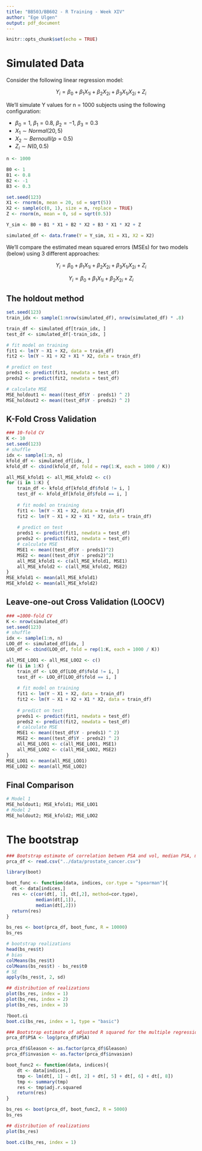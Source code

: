 ```yaml
---
title: "BB503/BB602 - R Training - Week XIV"
author: "Ege Ulgen"
output: pdf_document
---
```


```r
knitr::opts_chunk$set(echo = TRUE)
```

# Simulated Data

Consider the following linear regression model:

$$Y_i = \beta_0 + \beta_1 X_{1i} + \beta_2 X_{2i} + \beta_3 X_{1i}X_{2i} + Z_i$$

We'll simulate Y values for n = 1000 subjects using the following configuration:

-   $\beta_0=1$, $\beta_1=0.8$, $\beta_2=-1$, $\beta_3=0.3$
-   $X_{1} \sim Normal(20, 5)$
-   $X_{2} \sim Bernoulli(p=0.5)$
-   $Z_i \sim N(0, 0.5)$

```r
n <- 1000

B0 <- 1
B1 <- 0.8
B2 <- -1
B3 <- 0.3

set.seed(123)
X1 <- rnorm(n, mean = 20, sd = sqrt(5))
X2 <- sample(c(0, 1), size = n, replace = TRUE)
Z <- rnorm(n, mean = 0, sd = sqrt(0.5))

Y_sim <- B0 + B1 * X1 + B2 * X2 + B3 * X1 * X2 + Z

simulated_df <- data.frame(Y = Y_sim, X1 = X1, X2 = X2)
```

We'll compare the estimated mean squared errors (MSEs) for two models (below) using 3 different approaches:

$$Y_i = \beta_0 + \beta_1 X_{1i} + \beta_2 X_{2i} + \beta_3 X_{1i}X_{2i} + Z_i$$

$$Y_i = \beta_0 + \beta_1 X_{1i} + \beta_2 X_{2i} + Z_i$$

## The holdout method

```r
set.seed(123)
train_idx <- sample(1:nrow(simulated_df), nrow(simulated_df) * .8)

train_df <- simulated_df[train_idx, ]
test_df <- simulated_df[-train_idx, ]

# fit model on training
fit1 <- lm(Y ~ X1 + X2, data = train_df)
fit2 <- lm(Y ~ X1 + X2 + X1 * X2, data = train_df)

# predict on test
preds1 <- predict(fit1, newdata = test_df)
preds2 <- predict(fit2, newdata = test_df)

# calculate MSE
MSE_holdout1 <- mean((test_df$Y - preds1) ^ 2)
MSE_holdout2 <- mean((test_df$Y - preds2) ^ 2)
```

## K-Fold Cross Validation

```r
### 10-fold CV
K <- 10
set.seed(123)
# shuffle
idx <- sample(1:n, n)
kfold_df <- simulated_df[idx, ]
kfold_df <- cbind(kfold_df, fold = rep(1:K, each = 1000 / K))

all_MSE_kfold1 <- all_MSE_kfold2 <- c()
for (i in 1:K) {
    train_df <- kfold_df[kfold_df$fold != i, ]
    test_df <- kfold_df[kfold_df$fold == i, ]
    
    # fit model on training
    fit1 <- lm(Y ~ X1 + X2, data = train_df)
    fit2 <- lm(Y ~ X1 + X2 + X1 * X2, data = train_df)
    
    # predict on test
    preds1 <- predict(fit1, newdata = test_df)
    preds2 <- predict(fit2, newdata = test_df)
    # calculate MSE
    MSE1 <- mean((test_df$Y - preds1)^2)
    MSE2 <- mean((test_df$Y - preds2)^2)
    all_MSE_kfold1 <- c(all_MSE_kfold1, MSE1)
    all_MSE_kfold2 <- c(all_MSE_kfold2, MSE2)
}
MSE_kfold1 <- mean(all_MSE_kfold1)
MSE_kfold2 <- mean(all_MSE_kfold2)
```

## Leave-one-out Cross Validation (LOOCV)

```r
### =1000-fold CV
K <- nrow(simulated_df)
set.seed(123)
# shuffle
idx <- sample(1:n, n)
LOO_df <- simulated_df[idx, ]
LOO_df <- cbind(LOO_df, fold = rep(1:K, each = 1000 / K))

all_MSE_LOO1 <- all_MSE_LOO2 <- c()
for (i in 1:K) {
    train_df <- LOO_df[LOO_df$fold != i, ]
    test_df <- LOO_df[LOO_df$fold == i, ]
    
    # fit model on training
    fit1 <- lm(Y ~ X1 + X2, data = train_df)
    fit2 <- lm(Y ~ X1 + X2 + X1 * X2, data = train_df)
    
    # predict on test
    preds1 <- predict(fit1, newdata = test_df)
    preds2 <- predict(fit2, newdata = test_df)
    # calculate MSE
    MSE1 <- mean((test_df$Y - preds1) ^ 2)
    MSE2 <- mean((test_df$Y - preds2) ^ 2)
    all_MSE_LOO1 <- c(all_MSE_LOO1, MSE1)
    all_MSE_LOO2 <- c(all_MSE_LOO2, MSE2)
}
MSE_LOO1 <- mean(all_MSE_LOO1)
MSE_LOO2 <- mean(all_MSE_LOO2)
```

## Final Comparison

```r
# Model 1
MSE_holdout1; MSE_kfold1; MSE_LOO1
# Model 2
MSE_holdout2; MSE_kfold2; MSE_LOO2
```

# The bootstrap

```r
### Bootstrap estimate of correlation betwen PSA and vol, median PSA, median vol
prca_df <- read.csv("../data/prostate_cancer.csv")

library(boot)

boot_func <- function(data, indices, cor.type = "spearman"){
  dt <- data[indices,]
  res <- c(cor(dt[, 1], dt[,2], method=cor.type),
           median(dt[,1]),
           median(dt[,2]))
  return(res)
}

bs_res <- boot(prca_df, boot_func, R = 10000)
bs_res

# bootstrap realizations
head(bs_res$t)
# bias
colMeans(bs_res$t)
colMeans(bs_res$t) - bs_res$t0
# SE
apply(bs_res$t, 2, sd)

## distribution of realizations
plot(bs_res, index = 1)
plot(bs_res, index = 2)
plot(bs_res, index = 3)

?boot.ci
boot.ci(bs_res, index = 1, type = "basic")
```

```r
### Bootstrap estimate of adjusted R squared for the multiple regression model from week 11
prca_df$PSA <- log(prca_df$PSA)

prca_df$Gleason <- as.factor(prca_df$Gleason)
prca_df$invasion <- as.factor(prca_df$invasion)

boot_func2 <- function(data, indices){
    dt <- data[indices,]
    tmp <- lm(dt[, 1] ~ dt[, 2] + dt[, 5] + dt[, 6] + dt[, 8])
    tmp <- summary(tmp)
    res <- tmp$adj.r.squared
    return(res)
}

bs_res <- boot(prca_df, boot_func2, R = 5000)
bs_res

## distribution of realizations
plot(bs_res)

boot.ci(bs_res, index = 1)
```

